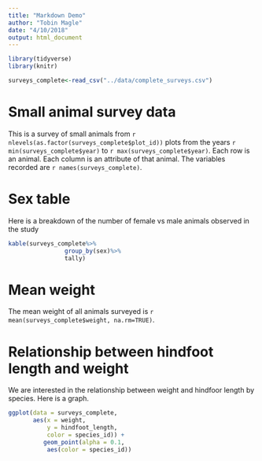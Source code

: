 ```yaml
---
title: "Markdown Demo"
author: "Tobin Magle"
date: "4/10/2018"
output: html_document
---
```


```r

library(tidyverse)
library(knitr)

surveys_complete<-read_csv("../data/complete_surveys.csv")

```

# Small animal survey data

This is a survey of small animals from `r nlevels(as.factor(surveys_complete$plot_id))` plots
from the years `r min(surveys_complete$year)` to `r max(surveys_complete$year)`. Each row is an animal. Each column is an attribute of that animal. The variables recorded are `r names(surveys_complete)`.

# Sex table
Here is a breakdown of the number of female vs male animals observed in the study

```r
kable(surveys_complete%>%
                group_by(sex)%>%
                tally)
```

# Mean weight
The mean weight of all animals surveyed 
is `r mean(surveys_complete$weight, na.rm=TRUE)`.

# Relationship between hindfoot length and weight
We are interested in the relationship between weight and hindfoor length by species. Here is a graph.

```r
ggplot(data = surveys_complete, 
       aes(x = weight, 
           y = hindfoot_length, 
           color = species_id)) + 
          geom_point(alpha = 0.1,
           aes(color = species_id))
```
